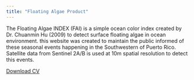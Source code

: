 ```yaml
---
title: "Floating Algae Product"
---
```



The Floating Algae INDEX (FAI) is a simple ocean color index created by Dr. Chuanmin Hu (2009) to detect surface floating algae in ocean environment.  this website was created to maintain the public informed of these seasonal events happening in the Southwestern of Puerto Rico.  Satellite data from Sentinel 2A/B is used at 10m spatial resolution to detect this events.  


<a href="FAI_S2_22feb2023.jpeg#" class="download" title="Download FAI Sentinel2 22feb2023 as jpeg">Download CV</a>			